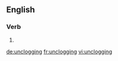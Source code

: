==English==

===Verb===
{{head|en}}

# {{present participle of|unclog}}

[[de:unclogging]]
[[fr:unclogging]]
[[vi:unclogging]]